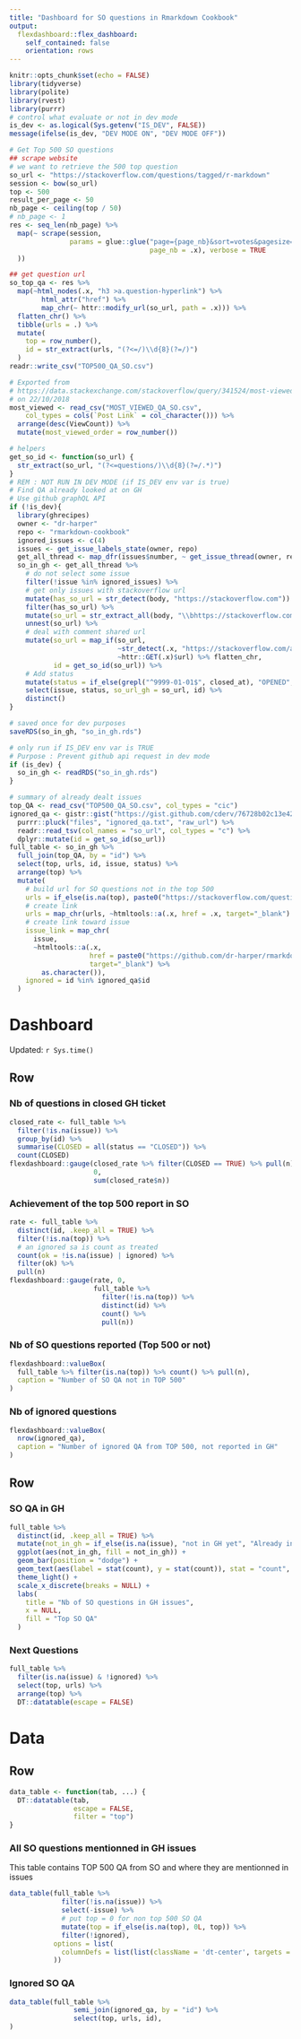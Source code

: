 ```yaml
---
title: "Dashboard for SO questions in Rmarkdown Cookbook"
output: 
  flexdashboard::flex_dashboard:
    self_contained: false
    orientation: rows 
---
```


```r
knitr::opts_chunk$set(echo = FALSE)
library(tidyverse)
library(polite)
library(rvest)
library(purrr)
# control what evaluate or not in dev mode
is_dev <- as.logical(Sys.getenv("IS_DEV", FALSE))
message(ifelse(is_dev, "DEV MODE ON", "DEV MODE OFF")) 
```

```r
# Get Top 500 SO questions
## scrape website
# we want to retrieve the 500 top question
so_url <- "https://stackoverflow.com/questions/tagged/r-markdown"
session <- bow(so_url)
top <- 500
result_per_page <- 50
nb_page <- ceiling(top / 50)
# nb_page <- 1
res <- seq_len(nb_page) %>%
  map(~ scrape(session, 
               params = glue::glue("page={page_nb}&sort=votes&pagesize={result_per_page}", 
                                   page_nb = .x), verbose = TRUE
  ))
```

```r
## get question url
so_top_qa <- res %>%
  map(~html_nodes(.x, "h3 >a.question-hyperlink") %>%
        html_attr("href") %>%
        map_chr(~ httr::modify_url(so_url, path = .x))) %>%
  flatten_chr() %>%
  tibble(urls = .) %>%
  mutate(
    top = row_number(),
    id = str_extract(urls, "(?<=/)\\d{8}(?=/)") 
  )
readr::write_csv("TOP500_QA_SO.csv")
```

```r
# Exported from 
# https://data.stackexchange.com/stackoverflow/query/341524/most-viewed-questions-in-tag#resultSets
# on 22/10/2018
most_viewed <- read_csv("MOST_VIEWED_QA_SO.csv", 
    col_types = cols(`Post Link` = col_character())) %>%
  arrange(desc(ViewCount)) %>%
  mutate(most_viewed_order = row_number())
```

```r
# helpers
get_so_id <- function(so_url) {
  str_extract(so_url, "(?<=questions/)\\d{8}(?=/.*)")
}
# REM : NOT RUN IN DEV MODE (if IS_DEV env var is true)
# Find QA already looked at on GH
# Use github graphQL API
if (!is_dev){
  library(ghrecipes)
  owner <- "dr-harper"
  repo <- "rmarkdown-cookbook"
  ignored_issues <- c(4)
  issues <- get_issue_labels_state(owner, repo)
  get_all_thread <- map_dfr(issues$number, ~ get_issue_thread(owner, repo, .x))
  so_in_gh <- get_all_thread %>%
    # do not select some issue
    filter(!issue %in% ignored_issues) %>%
    # get only issues with stackoverflow url
    mutate(has_so_url = str_detect(body, "https://stackoverflow.com")) %>%
    filter(has_so_url) %>%
    mutate(so_url = str_extract_all(body, "\\bhttps://stackoverflow.com/[^\\s)]*")) %>%
    unnest(so_url) %>%
    # deal with comment shared url
    mutate(so_url = map_if(so_url, 
                           ~str_detect(.x, "https://stackoverflow.com/a/.*"), 
                           ~httr::GET(.x)$url) %>% flatten_chr,
           id = get_so_id(so_url)) %>%
    # Add status
    mutate(status = if_else(grepl("^9999-01-01$", closed_at), "OPENED", "CLOSED")) %>%
    select(issue, status, so_url_gh = so_url, id) %>%
    distinct()
}
```
  
```r
# saved once for dev purposes
saveRDS(so_in_gh, "so_in_gh.rds")
```

```r
# only run if IS_DEV env var is TRUE
# Purpose : Prevent github api request in dev mode
if (is_dev) {
  so_in_gh <- readRDS("so_in_gh.rds")
}
```


```r
# summary of already dealt issues
top_QA <- read_csv("TOP500_QA_SO.csv", col_types = "cic")
ignored_qa <- gistr::gist("https://gist.github.com/cderv/76728b02c13e429c843cc8b3b7226f11") %>%
  purrr::pluck("files", "ignored_qa.txt", "raw_url") %>%
  readr::read_tsv(col_names = "so_url", col_types = "c") %>%
  dplyr::mutate(id = get_so_id(so_url))
full_table <- so_in_gh %>%
  full_join(top_QA, by = "id") %>%
  select(top, urls, id, issue, status) %>%
  arrange(top) %>%
  mutate(
    # build url for SO questions not in the top 500
    urls = if_else(is.na(top), paste0("https://stackoverflow.com/questions/", id), urls),
    # create link
    urls = map_chr(urls, ~htmltools::a(.x, href = .x, target="_blank") %>% as.character),
    # create link toward issue
    issue_link = map_chr(
      issue, 
      ~htmltools::a(.x,
                    href = paste0("https://github.com/dr-harper/rmarkdown-cookbook/issues/", .x),
                    target="_blank") %>%
        as.character()),
    ignored = id %in% ignored_qa$id 
  )
```


Dashboard
===========================

Updated: `r Sys.time()`

Row
----------------------------------------

### Nb of questions in closed GH ticket

```r
closed_rate <- full_table %>% 
  filter(!is.na(issue)) %>% 
  group_by(id) %>% 
  summarise(CLOSED = all(status == "CLOSED")) %>% 
  count(CLOSED)
flexdashboard::gauge(closed_rate %>% filter(CLOSED == TRUE) %>% pull(n),
                     0, 
                     sum(closed_rate$n))
```


### Achievement of the top 500 report in SO

```r
rate <- full_table %>% 
  distinct(id, .keep_all = TRUE) %>%
  filter(!is.na(top)) %>%
  # an ignored sa is count as treated
  count(ok = !is.na(issue) | ignored) %>% 
  filter(ok) %>% 
  pull(n)
flexdashboard::gauge(rate, 0, 
                     full_table %>% 
                       filter(!is.na(top)) %>%
                       distinct(id) %>%
                       count() %>%
                       pull(n))
```

### Nb of SO questions reported (Top 500 or not)

```r
flexdashboard::valueBox(
  full_table %>% filter(is.na(top)) %>% count() %>% pull(n),
  caption = "Number of SO QA not in TOP 500"
)
```

### Nb of ignored questions

```r
flexdashboard::valueBox(
  nrow(ignored_qa),
  caption = "Number of ignored QA from TOP 500, not reported in GH"
)
```


Row
---------------------------

### SO QA in GH

```r
full_table %>%
  distinct(id, .keep_all = TRUE) %>%
  mutate(not_in_gh = if_else(is.na(issue), "not in GH yet", "Already in GH")) %>%
  ggplot(aes(not_in_gh, fill = not_in_gh)) +
  geom_bar(position = "dodge") +
  geom_text(aes(label = stat(count), y = stat(count)), stat = "count", vjust = -0.5, hjust = 0.5) +
  theme_light() +
  scale_x_discrete(breaks = NULL) +
  labs(
    title = "Nb of SO questions in GH issues",
    x = NULL,
    fill = "Top SO QA"
  )
```


### Next Questions

```r
full_table %>%
  filter(is.na(issue) & !ignored) %>%
  select(top, urls) %>%
  arrange(top) %>%
  DT::datatable(escape = FALSE)
```


Data 
============================

Row {.tabset .tabset-fade}
-------------------------------------------

```r
data_table <- function(tab, ...) {
  DT::datatable(tab,
                escape = FALSE, 
                filter = "top")
}
```


### All SO questions mentionned in GH issues 

This table contains TOP 500 QA from SO and where they are mentionned in issues

```r
data_table(full_table %>% 
             filter(!is.na(issue)) %>%
             select(-issue) %>%
             # put top = 0 for non top 500 SO QA
             mutate(top = if_else(is.na(top), 0L, top)) %>%
             filter(!ignored),
           options = list(
             columnDefs = list(list(className = 'dt-center', targets = 0:4))
           ))
```

### Ignored SO QA

```r
data_table(full_table %>%
                semi_join(ignored_qa, by = "id") %>%
                select(top, urls, id), 
)
```


